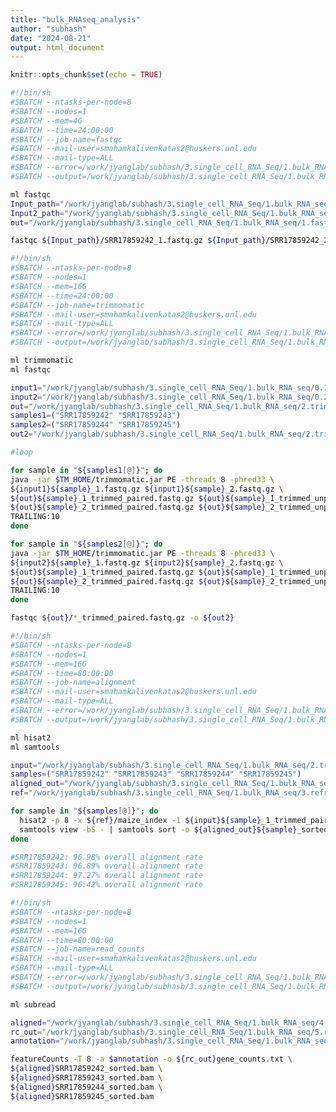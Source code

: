 ```yaml
---
title: "bulk_RNAseq_analysis"
author: "subhash"
date: "2024-08-21"
output: html_document
---
```


```r
knitr::opts_chunk$set(echo = TRUE)
```


```bash
#!/bin/sh
#SBATCH --ntasks-per-node=8
#SBATCH --nodes=1
#SBATCH --mem=4G
#SBATCH --time=24:00:00
#SBATCH --job-name=fastqc
#SBATCH --mail-user=smahamkalivenkatas2@huskers.unl.edu
#SBATCH --mail-type=ALL
#SBATCH --error=/work/jyanglab/subhash/3.single_cell_RNA_Seq/1.bulk_RNA_seq/1.fastq_reports/fastqc.err
#SBATCH --output=/work/jyanglab/subhash/3.single_cell_RNA_Seq/1.bulk_RNA_seq/1.fastq_reports/fastqc.out

ml fastqc
Input_path="/work/jyanglab/subhash/3.single_cell_RNA_Seq/1.bulk_RNA_seq/0.1.with_nitrate"
Input2_path="/work/jyanglab/subhash/3.single_cell_RNA_Seq/1.bulk_RNA_seq/0.2.without_nitrate/"
out="/work/jyanglab/subhash/3.single_cell_RNA_Seq/1.bulk_RNA_seq/1.fastq_reports/"

fastqc ${Input_path}/SRR17859242_1.fastq.gz ${Input_path}/SRR17859242_2.fastq.gz ${Input_path}/SRR17859243_1.fastq.gz ${Input_path}/SRR17859243_2.fastq.gz ${Input2_path}/SRR17859244_1.fastq.gz ${Input2_path}/SRR17859244_2.fastq.gz ${Input2_path}/SRR17859245_1.fastq.gz ${Input2_path}/SRR17859245_2.fastq.gz -o ${out}
```



```bash
#!/bin/sh
#SBATCH --ntasks-per-node=8
#SBATCH --nodes=1
#SBATCH --mem=16G
#SBATCH --time=24:00:00
#SBATCH --job-name=trimmomatic
#SBATCH --mail-user=smahamkalivenkatas2@huskers.unl.edu
#SBATCH --mail-type=ALL
#SBATCH --error=/work/jyanglab/subhash/3.single_cell_RNA_Seq/1.bulk_RNA_seq/2.trimmomatic/0.scripts/trim.err
#SBATCH --output=/work/jyanglab/subhash/3.single_cell_RNA_Seq/1.bulk_RNA_seq/2.trimmomatic/0.scripts/trim.out

ml trimmomatic
ml fastqc

input1="/work/jyanglab/subhash/3.single_cell_RNA_Seq/1.bulk_RNA_seq/0.1.with_nitrate/"
input2="/work/jyanglab/subhash/3.single_cell_RNA_Seq/1.bulk_RNA_seq/0.2.without_nitrate/"
out="/work/jyanglab/subhash/3.single_cell_RNA_Seq/1.bulk_RNA_seq/2.trimmomatic/"
samples1=("SRR17859242" "SRR17859243")
samples2=("SRR17859244" "SRR17859245")
out2="/work/jyanglab/subhash/3.single_cell_RNA_Seq/1.bulk_RNA_seq/2.trimmomatic/0.1_fatqc_trimmed/"

#loop

for sample in "${samples1[@]}"; do
java -jar $TM_HOME/trimmomatic.jar PE -threads 8 -phred33 \
${input1}${sample}_1.fastq.gz ${input1}${sample}_2.fastq.gz \
${out}${sample}_1_trimmed_paired.fastq.gz ${out}${sample}_1_trimmed_unpaired.fastq.gz \
${out}${sample}_2_trimmed_paired.fastq.gz ${out}${sample}_2_trimmed_unpaired.fastq.gz \
TRAILING:10
done

for sample in "${samples2[@]}"; do
java -jar $TM_HOME/trimmomatic.jar PE -threads 8 -phred33 \
${input2}${sample}_1.fastq.gz ${input2}${sample}_2.fastq.gz \
${out}${sample}_1_trimmed_paired.fastq.gz ${out}${sample}_1_trimmed_unpaired.fastq.gz \
${out}${sample}_2_trimmed_paired.fastq.gz ${out}${sample}_2_trimmed_unpaired.fastq.gz \
TRAILING:10
done

fastqc ${out}/*_trimmed_paired.fastq.gz -o ${out2}

```

```bash
#!/bin/sh
#SBATCH --ntasks-per-node=8
#SBATCH --nodes=1
#SBATCH --mem=16G
#SBATCH --time=80:00:00
#SBATCH --job-name=alignment
#SBATCH --mail-user=smahamkalivenkatas2@huskers.unl.edu
#SBATCH --mail-type=ALL
#SBATCH --error=/work/jyanglab/subhash/3.single_cell_RNA_Seq/1.bulk_RNA_seq/4.alignmend_files/0.scripts/align.err
#SBATCH --output=/work/jyanglab/subhash/3.single_cell_RNA_Seq/1.bulk_RNA_seq/4.alignmend_files/0.scripts/align.out

ml hisat2
ml samtools

input="/work/jyanglab/subhash/3.single_cell_RNA_Seq/1.bulk_RNA_seq/2.trimmomatic/"
samples=("SRR17859242" "SRR17859243" "SRR17859244" "SRR17859245")
aligned_out="/work/jyanglab/subhash/3.single_cell_RNA_Seq/1.bulk_RNA_seq/4.alignmend_files/"
ref="/work/jyanglab/subhash/3.single_cell_RNA_Seq/1.bulk_RNA_seq/3.refrence_genome/0.scripts/"

for sample in "${samples[@]}"; do
  hisat2 -p 8 -x ${ref}/maize_index -1 ${input}${sample}_1_trimmed_paired.fastq.gz -2 ${input}${sample}_2_trimmed_paired.fastq.gz | \
  samtools view -bS - | samtools sort -o ${aligned_out}${sample}_sorted.bam
done

#SRR17859242: 96.98% overall alignment rate
#SRR17859243: 96.89% overall alignment rate
#SRR17859244: 97.27% overall alignment rate
#SRR17859245: 96.42% overall alignment rate
```



```bash
#!/bin/sh
#SBATCH --ntasks-per-node=8
#SBATCH --nodes=1
#SBATCH --mem=16G
#SBATCH --time=80:00:00
#SBATCH --job-name=read_counts
#SBATCH --mail-user=smahamkalivenkatas2@huskers.unl.edu
#SBATCH --mail-type=ALL
#SBATCH --error=/work/jyanglab/subhash/3.single_cell_RNA_Seq/1.bulk_RNA_seq/5.read_counts/0.scripts/rc.err
#SBATCH --output=/work/jyanglab/subhash/3.single_cell_RNA_Seq/1.bulk_RNA_seq/5.read_counts/0.scripts/rc.out

ml subread

aligned="/work/jyanglab/subhash/3.single_cell_RNA_Seq/1.bulk_RNA_seq/4.alignmend_files/"
rc_out="/work/jyanglab/subhash/3.single_cell_RNA_Seq/1.bulk_RNA_seq/5.read_counts/"
annotation="/work/jyanglab/subhash/3.single_cell_RNA_Seq/1.bulk_RNA_seq/3.refrence_genome/Phytozome/PhytozomeV13/Zmays/Zm-B73-REFERENCE-NAM-5.0.55/annotation/Zmays_833_Zm-B73-REFERENCE-NAM-5.0.55.gene.gff3"

featureCounts -T 8 -a $annotation -o ${rc_out}gene_counts.txt \
${aligned}SRR17859242_sorted.bam \
${aligned}SRR17859243_sorted.bam \
${aligned}SRR17859244_sorted.bam \
${aligned}SRR17859245_sorted.bam
```

